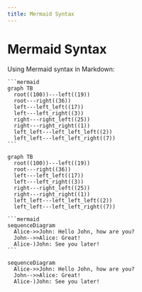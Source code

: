 ```yaml
---
title: Mermaid Syntax
---
```


# Mermaid Syntax

Using Mermaid syntax in Markdown:

````mdx
```mermaid
graph TB
  root((100))---left((19))
  root---right((36))
  left---left_left((17))
  left---left_right((3))
  right---right_left((25))
  right---right_right((1))
  left_left---left_left_left((2))
  left_left---left_left_right((7))
```
````

```mermaid
graph TB
  root((100))---left((19))
  root---right((36))
  left---left_left((17))
  left---left_right((3))
  right---right_left((25))
  right---right_right((1))
  left_left---left_left_left((2))
  left_left---left_left_right((7))
```

````mdx
```mermaid
sequenceDiagram
  Alice->>John: Hello John, how are you?
  John-->>Alice: Great!
  Alice-)John: See you later!
```
````

```mermaid
sequenceDiagram
  Alice->>John: Hello John, how are you?
  John-->>Alice: Great!
  Alice-)John: See you later!
```